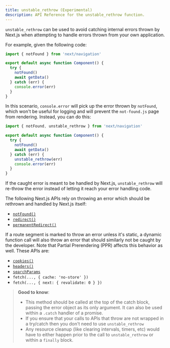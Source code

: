 ```yaml
---
title: unstable_rethrow (Experimental)
description: API Reference for the unstable_rethrow function.
---
```


`unstable_rethrow` can be used to avoid catching internal errors thrown by Next.js when attempting to handle errors thrown from your own application.

For example, given the following code:

```jsx
import { notFound } from 'next/navigation'

export default async function Component() {
  try {
    notFound()
    await getData()
  } catch (err) {
    console.error(err)
  }
}
```

In this scenario, `console.error` will pick up the error thrown by `notFound`, which won't be useful for logging and will prevent
the `not-found.js` page from rendering. Instead, you can do this:

```jsx
import { notFound, unstable_rethrow } from 'next/navigation'

export default async function Component() {
  try {
    notFound()
    await getData()
  } catch (err) {
    unstable_rethrow(err)
    console.error(err)
  }
}
```

If the caught error is meant to be handled by Next.js, `unstable_rethrow` will re-throw the error instead of letting it reach your
error handling code.

The following Next.js APIs rely on throwing an error which should be rethrown and handled by Next.js itself:

- [`notFound()`](/docs/app/api-reference/functions/not-found)
- [`redirect()`](/docs/app/building-your-application/routing/redirecting#redirect-function)
- [`permanentRedirect()`](/docs/app/building-your-application/routing/redirecting#permanentredirect-function)

If a route segment is marked to throw an error unless it's static, a dynamic function call will also throw an error that should similarly not be caught by the developer. Note that Partial Prerendering (PPR) affects this behavior as well. These APIs are:

- [`cookies()`](/docs/app/api-reference/functions/cookies)
- [`headers()`](/docs/app/api-reference/functions/headers)
- [`searchParams`](/docs/app/api-reference/file-conventions/page#searchparams-optional)
- `fetch(..., { cache: 'no-store' })`
- `fetch(..., { next: { revalidate: 0 } })`

> **Good to know**:
>
> - This method should be called at the top of the catch block, passing the error object as its only argument. It can also be used within a `.catch` handler of a promise.
> - If you ensure that your calls to APIs that throw are not wrapped in a try/catch then you don't need to use `unstable_rethrow`
> - Any resource cleanup (like clearing intervals, timers, etc) would have to either happen prior to the call to `unstable_rethrow` or within a `finally` block.
